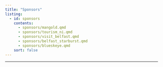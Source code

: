 ```yaml
---
title: "Sponsors"
listing:
  - id: sponsors
    contents: 
      - sponsors/mangold.qmd
      - sponsors/tourism_ni.qmd
      - sponsors/visit_belfast.qmd
      - sponsors/belfast_starburst.qmd
      - sponsors/blueskeye.qmd
    sort: false
---
```


::: {#sponsors .animate__animated .animate__bounceInUp .animate__duration-faster}
:::

------------------------------------------------------------------------
